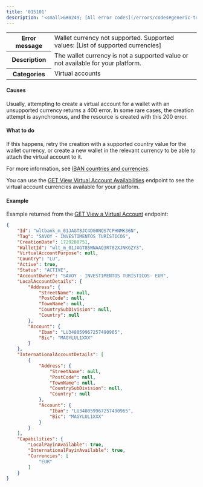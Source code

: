 ---
title: '015101'
description: '<small>&#8249; [All error codes](/errors/codes#generic-transaction-errors)</small>'
---
  
<table>
    <tbody>
        <tr>
            <th class="header"><strong>Error message</strong></th>
            <td class="table-content">Wallet currency not supported. Supported values: [List of supported currencies]</td>
        </tr>
        <tr>
            <th class="header"><strong>Description</strong></th>
            <td class="table-content">The wallet currency is not a supported value or not available for your platform.</td>
        </tr>
        <tr>
            <th class="header"><strong>Categories</strong></th>
            <td class="table-content">  
<div class="label">Virtual accounts</div>
</td>
        </tr>
    </tbody>
</table>  

#### Causes  

Usually, attempting to create a virtual account for a wallet with an unsupported currency returns a 400 error. In some rare cases, the creation attempt is asynchronous, and the resource is created with this 200 error.

#### What to do  

If this happens, retry the creation with a supported country value for the wallet currency, or create a new wallet in the relevant currency to be able to attach the virtual account to it.

For more information, see <a href="/guides/payment-methods/banking/virtual-account#iban-countries-and-currencies">IBAN countries and currencies</a>.

You can use the <a href="/api-reference/virtual-accounts/view-virtual-account-availabilities">GET View Virtual Account Availabilities</a> endpoint to see the virtual account currencies available for your platform.

#### Example

Example returned from the [GET View a Virtual Account](/api-reference/virtual-accounts/view-virtual-account) endpoint:

```json
{
    "Id": "wltbank_m_01JAGT8JC4DG0NQS7CPHNMK36N",
    "Tag": "SAVOY - INVESTIMENTOS TURÍSTICOS",
    "CreationDate": 1729288751,
    "WalletId": "wlt_m_01JAGT85WNAAQ3R782XJNKGZY3",
    "VirtualAccountPurpose": null,
    "Country": "LU",
    "Active": true,
    "Status": "ACTIVE",
    "AccountOwner": "SAVOY - INVESTIMENTOS TURÍSTICOS- EUR",
    "LocalAccountDetails": {
        "Address": {
            "StreetName": null,
            "PostCode": null,
            "TownName": null,
            "CountrySubDivision": null,
            "Country": null
        },
        "Account": {
            "Iban": "LU348059967257490965",
            "Bic": "MAGYLUL1XXX"
        }
    },
    "InternationalAccountDetails": [
        {
            "Address": {
                "StreetName": null,
                "PostCode": null,
                "TownName": null,
                "CountrySubDivision": null,
                "Country": null
            },
            "Account": {
                "Iban": "LU348059967257490965",
                "Bic": "MAGYLUL1XXX"
            }
        }
    ],
    "Capabilities": {
        "LocalPayinAvailable": true,
        "InternationalPayinAvailable": true,
        "Currencies": [
            "EUR"
        ]
    }
}
```